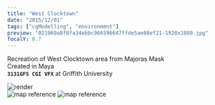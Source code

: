 ```yaml
---
title: "West Clocktown"
date: "2015/12/01"
tags: ["cgModelling", "environment"]
preview: "021969a8f8fa34ebbc966596647ffde5ae08ef21-1920x1080.jpg"
focalY: 0.7
---
```



Recreation of West Clocktown area from Majoras Mask  
Created in Maya  
**`3131GFS CGI VFX`** at Griffith University

<div
  style={{ display: "flex", justifyContent: "space-between", flexWrap: "wrap" }}
>
  <Image
    alt="render"
    url="021969a8f8fa34ebbc966596647ffde5ae08ef21-1920x1080.jpg"
    resize="post"
    style={{ width: 800, objectFit: "cover" }}
  />
  <div
    style={{
      display: "flex",
      justifyContent: "space-between",
      flexWrap: "nowrap",
    }}
  >
    <Image
      alt="map reference"
      url="fb628744048a14e944859f819f1af27d543a8b7f-267x332.png"
      style={{ height: 300, objectFit: "cover", marginRight: 8 }}
    />
    <Image
      alt="map reference"
      url="7eb81cab29e18fafdd8319d6d0e0ec8232b95be2-600x323.png"
      resize="halfPost"
      style={{ height: 300, objectFit: "cover" }}
    />
  </div>
</div>
